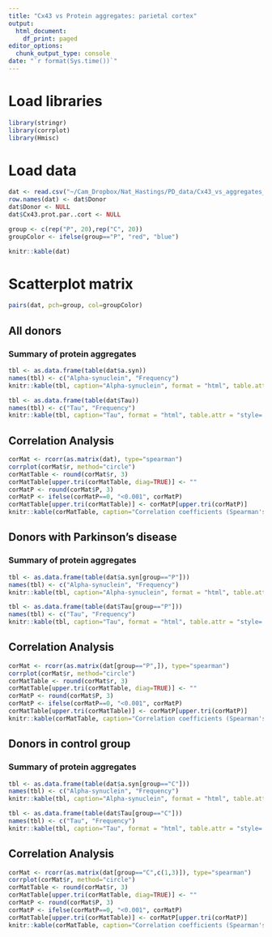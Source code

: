 ```yaml
---
title: "Cx43 vs Protein aggregates: parietal cortex"
output:
  html_document:
    df_print: paged
editor_options:
  chunk_output_type: console
date: "`r format(Sys.time())`"
---
```



# Load libraries
```r
library(stringr)
library(corrplot)
library(Hmisc)
```

# Load data
```r
dat <- read.csv("~/Cam_Dropbox/Nat_Hastings/PD_data/Cx43_vs_aggregates_parietal_cortex.csv", header=T, na.string="N/A")
row.names(dat) <- dat$Donor
dat$Donor <- NULL
dat$Cx43.prot.par..cort <- NULL

group <- c(rep("P", 20),rep("C", 20))
groupColor <- ifelse(group=="P", "red", "blue")

knitr::kable(dat)
```

# Scatterplot matrix
```r
pairs(dat, pch=group, col=groupColor)
```

## All donors
### Summary of protein aggregates
```r
tbl <- as.data.frame(table(dat$a.syn))
names(tbl) <- c("Alpha-synuclein", "Frequency")
knitr::kable(tbl, caption="Alpha-synuclein", format = "html", table.attr = "style='width:30%;'")
```

```r
tbl <- as.data.frame(table(dat$Tau))
names(tbl) <- c("Tau", "Frequency")
knitr::kable(tbl, caption="Tau", format = "html", table.attr = "style='width:30%;'")
```

## Correlation Analysis
```r
corMat <- rcorr(as.matrix(dat), type="spearman")
corrplot(corMat$r, method="circle")
corMatTable <- round(corMat$r, 3)
corMatTable[upper.tri(corMatTable, diag=TRUE)] <- ""
corMatP <- round(corMat$P, 3)
corMatP <- ifelse(corMatP==0, "<0.001", corMatP)
corMatTable[upper.tri(corMatTable)] <- corMatP[upper.tri(corMatP)]
knitr::kable(corMatTable, caption="Correlation coefficients (Spearman's rho) are below the diagonal and p-values are above the diagonal.")
```

## Donors with Parkinson's disease
### Summary of protein aggregates
```r
tbl <- as.data.frame(table(dat$a.syn[group=="P"]))
names(tbl) <- c("Alpha-synuclein", "Frequency")
knitr::kable(tbl, caption="Alpha-synuclein", format = "html", table.attr = "style='width:30%;'")
```

```r
tbl <- as.data.frame(table(dat$Tau[group=="P"]))
names(tbl) <- c("Tau", "Frequency")
knitr::kable(tbl, caption="Tau", format = "html", table.attr = "style='width:30%;'")
```

## Correlation Analysis
```r
corMat <- rcorr(as.matrix(dat[group=="P",]), type="spearman")
corrplot(corMat$r, method="circle")
corMatTable <- round(corMat$r, 3)
corMatTable[upper.tri(corMatTable, diag=TRUE)] <- ""
corMatP <- round(corMat$P, 3)
corMatP <- ifelse(corMatP==0, "<0.001", corMatP)
corMatTable[upper.tri(corMatTable)] <- corMatP[upper.tri(corMatP)]
knitr::kable(corMatTable, caption="Correlation coefficients (Spearman's rho) are below the diagonal and p-values are above the diagonal.")
```

## Donors in control group
### Summary of protein aggregates
```r
tbl <- as.data.frame(table(dat$a.syn[group=="C"]))
names(tbl) <- c("Alpha-synuclein", "Frequency")
knitr::kable(tbl, caption="Alpha-synuclein", format = "html", table.attr = "style='width:30%;'")
```

```r
tbl <- as.data.frame(table(dat$Tau[group=="C"]))
names(tbl) <- c("Tau", "Frequency")
knitr::kable(tbl, caption="Tau", format = "html", table.attr = "style='width:30%;'")
```

## Correlation Analysis
```r
corMat <- rcorr(as.matrix(dat[group=="C",c(1,3)]), type="spearman")
corrplot(corMat$r, method="circle")
corMatTable <- round(corMat$r, 3)
corMatTable[upper.tri(corMatTable, diag=TRUE)] <- ""
corMatP <- round(corMat$P, 3)
corMatP <- ifelse(corMatP==0, "<0.001", corMatP)
corMatTable[upper.tri(corMatTable)] <- corMatP[upper.tri(corMatP)]
knitr::kable(corMatTable, caption="Correlation coefficients (Spearman's rho) are below the diagonal and p-values are above the diagonal.")
```